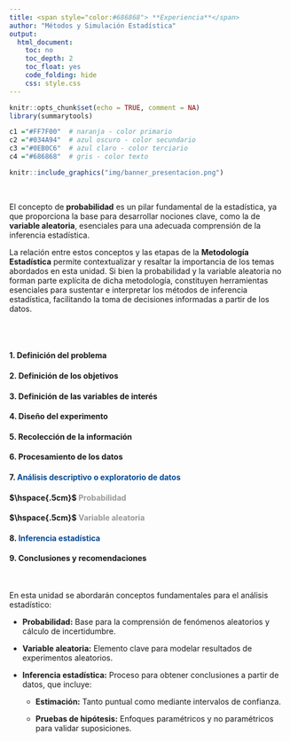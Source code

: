 ```yaml
---
title: <span style="color:#686868"> **Experiencia**</span> 
author: "Métodos y Simulación Estadística"
output:
  html_document:
    toc: no
    toc_depth: 2
    toc_float: yes
    code_folding: hide
    css: style.css
---
```




```r
knitr::opts_chunk$set(echo = TRUE, comment = NA)
library(summarytools)

c1 ="#FF7F00"  # naranja - color primario 
c2 ="#034A94"  # azul oscuro - color secundario
c3 ="#0EB0C6"  # azul claro - color terciario
c4 ="#686868"  # gris - color texto
```


```r
knitr::include_graphics("img/banner_presentacion.png")
```

</br>

El concepto de **probabilidad** es un pilar fundamental de la estadística, ya que proporciona la base para desarrollar nociones clave, como la de **variable aleatoria**, esenciales para una adecuada comprensión de la inferencia estadística.

La relación entre estos conceptos y las etapas de la **Metodología Estadística** permite contextualizar y resaltar la importancia de los temas abordados en esta unidad. Si bien la probabilidad y la variable aleatoria no forman parte explícita de dicha metodología, constituyen herramientas esenciales para sustentar e interpretar los métodos de inferencia estadística, facilitando la toma de decisiones informadas a partir de los datos.


</br></br>

<div class="content-box-blue">

#### 1. **Definición del problema**

#### 2. **Definición de los objetivos**

#### 3. **Definición de las variables de interés**

#### 4. **Diseño del experimento**

#### 5. **Recolección de la información**

#### 6. **Procesamiento de los datos**

#### 7. <span style="color:#034A94">**Análisis descriptivo o exploratorio de datos**</span>
#### $\hspace{.5cm}$    <span style="color:#999999">**Probabilidad**</span>
#### $\hspace{.5cm}$    <span style="color:#999999">**Variable aleatoria**</span>

#### 8. <span style="color:#034A94">**Inferencia estadística**</span>

#### 9. **Conclusiones y recomendaciones**

</div>

</br>

En esta unidad se abordarán conceptos fundamentales para el análisis estadístico:

- **Probabilidad:** Base para la comprensión de fenómenos aleatorios y cálculo de incertidumbre.

- **Variable aleatoria:** Elemento clave para modelar resultados de experimentos aleatorios.

- **Inferencia estadística:** Proceso para obtener conclusiones a partir de datos, que incluye:

  - **Estimación:** Tanto puntual como mediante intervalos de confianza.
  
  - **Pruebas de hipótesis:** Enfoques paramétricos y no paramétricos para validar suposiciones.



  

